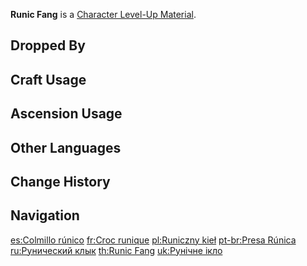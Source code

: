 {{Item Infobox
|id           = 113035
|type         = Character Level-Up Materials
|group        = Normal Boss Drops
|invCategory  = Character Development Items
|quality      = 4
|description  = A “fang” with which the mysterious, snakelike machine of old dug into mountains’ depths. There are many ominous runes carved on it.<br />It is said that giant serpents lurk in the dark fissures deep beneath the ground. Burning with eternal resentment and malice toward the world above, they throw themselves into digging great tunnels, yet none know what their malicious purposes are…
|source1      = Dropped by Lv.30+ [[Ruin Serpent]]
}}
'''Runic Fang''' is a [[Character Level-Up Material]].

==Dropped By==
{{Dropped By|level=30}}

==Craft Usage==
{{Craft Usage}}

==Ascension Usage==
{{Ascension Usage}}

==Other Languages==
{{Other Languages
|en      = Runic Fang
|zhs     = 符纹之齿
|zhs_rm  = Fúwén zhī Chǐ
|zht     = 符紋之齒
|zht_rm  = Fúwén zhī Chǐ
|zh_tl   = Tooth of Runes
|ja      = 符文の歯車
|ja_rm   = Fumon no Haguruma
|ja_tl   = Rune-Inscribed Gear
|ja_note = {{ja|符文|rm=Fumon}} refers to mystical inscriptions on talismans and amulets.
|ko      = 룬 무늬 이빨
|ko_rm   = Run Munui Ippal
|ko_tl   = Runic Tooth
|es      = Colmillo rúnico
|es_tl   = Runic Fang
|fr      = Croc runique
|fr_tl   = Runic Fang
|ru      = Рунический клык
|ru_tl   = Runic Fang
|th      = Runic Fang
|vi      = Bánh Răng Ấn Ký
|vi_tl   = Runic Gear
|de      = Runenzahn
|de_tl   = Rune Tooth
|id      = Runic Fang
|pt      = Presa Rúnica
|pt_tl   = 
|tr      = Gizemli Diş
|tr_tl   = 
|it      = Zanna runica
|it_tl   = 
}}

==Change History==
{{Change History|2.6}}

==Navigation==
{{Development Item Navbox|Character Level-Up Materials}}

[[es:Colmillo rúnico]]
[[fr:Croc runique]]
[[pl:Runiczny kieł]]
[[pt-br:Presa Rúnica]]
[[ru:Рунический клык]]
[[th:Runic Fang]]
[[uk:Рунічне ікло]]